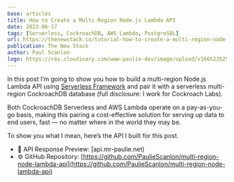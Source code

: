```yaml
---
base: articles
title: How to Create a Multi-Region Node.js Lambda API
date: 2023-06-17
tags: [Serverless, CockroachDB, AWS Lambda, PostgreSQL]
url: https://thenewstack.io/tutorial-how-to-create-a-multi-region-node-js-lambda-api/
publication: The New Stack
author: Paul Scanlon
logo: https://res.cloudinary.com/www-paulie-dev/image/upload/v1665235257/paulie.dev/Logos/tns-logo_miu6qk.png
---
```


In this post I’m going to show you how to build a multi-region Node.js Lambda API using [Serverless Framework](https://www.serverless.com/) and pair it with a serverless multi-region CockroachDB database (full disclosure: I work for Cockroach Labs).

Both CockroachDB Serverless and AWS Lambda operate on a pay-as-you-go basis, making this pairing a cost-effective solution for serving up data to end users, fast — no matter where in the world they may be.

To show you what I mean, here’s the API I built for this post.

- 🚀 API Response Preview: [api.mr-paulie.net)
- ⚙️ GitHub Repository: [https://github.com/PaulieScanlon/multi-region-node-lambda-api](https://github.com/PaulieScanlon/multi-region-node-lambda-api)
